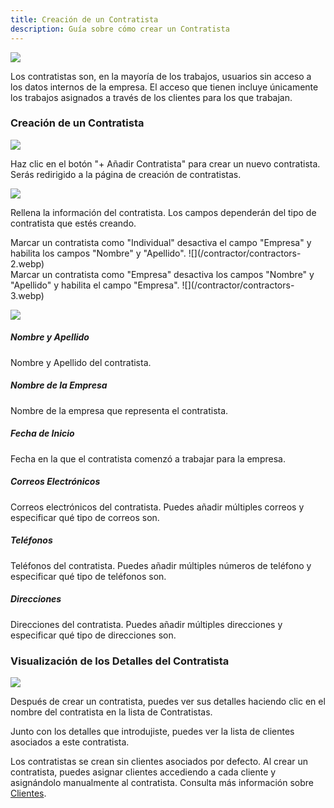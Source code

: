 ```yaml
---
title: Creación de un Contratista
description: Guía sobre cómo crear un Contratista
---
```



![](/contractor/contractors-5.webp)

Los contratistas son, en la mayoría de los trabajos, usuarios sin acceso a los datos internos de la empresa. El acceso que tienen incluye únicamente los trabajos asignados a través de los clientes para los que trabajan.

### Creación de un Contratista

![](/contractor/contractors-1.webp)

Haz clic en el botón "+ Añadir Contratista" para crear un nuevo contratista. Serás redirigido a la página de creación de contratistas.

![](/contractor/contractors-2.webp)

Rellena la información del contratista. Los campos dependerán del tipo de contratista que estés creando.

<CardGrid>
    <Aside type="note">
        Marcar un contratista como "Individual" desactiva el campo "Empresa" y habilita los campos "Nombre" y "Apellido".
        ![](/contractor/contractors-2.webp)
    </Aside>
    <Aside type="note">
        Marcar un contratista como "Empresa" desactiva los campos "Nombre" y "Apellido" y habilita el campo "Empresa".
        ![](/contractor/contractors-3.webp)
    </Aside>
</CardGrid>

![](/contractor/contractors-4.webp)

##### Nombre y Apellido

Nombre y Apellido del contratista.

##### Nombre de la Empresa

Nombre de la empresa que representa el contratista.

##### Fecha de Inicio

Fecha en la que el contratista comenzó a trabajar para la empresa.

##### Correos Electrónicos

Correos electrónicos del contratista. Puedes añadir múltiples correos y especificar qué tipo de correos son.

##### Teléfonos

Teléfonos del contratista. Puedes añadir múltiples números de teléfono y especificar qué tipo de teléfonos son.

##### Direcciones

Direcciones del contratista. Puedes añadir múltiples direcciones y especificar qué tipo de direcciones son.

### Visualización de los Detalles del Contratista

![](/contractor/contractors-8.webp)

Después de crear un contratista, puedes ver sus detalles haciendo clic en el nombre del contratista en la lista de Contratistas.

Junto con los detalles que introdujiste, puedes ver la lista de clientes asociados a este contratista.

<Aside type="note">
    Los contratistas se crean sin clientes asociados por defecto. Al crear un contratista, puedes asignar clientes accediendo a cada cliente y asignándolo manualmente al contratista. Consulta más información sobre <a href="/es/clients/01--creating-a-client/">Clientes</a>.
</Aside>
